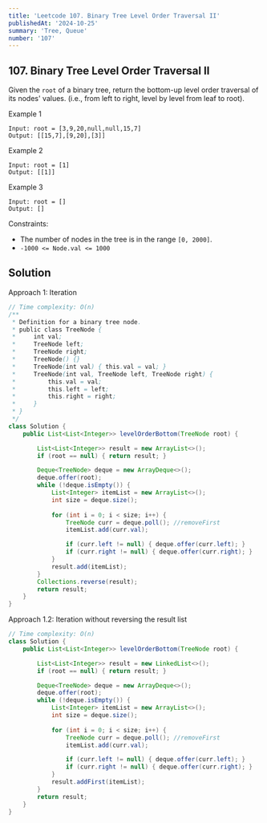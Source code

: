 ```yaml
---
title: 'Leetcode 107. Binary Tree Level Order Traversal II'
publishedAt: '2024-10-25'
summary: 'Tree, Queue'
number: '107'
---
```


## 107. Binary Tree Level Order Traversal II

Given the `root` of a binary tree, return the bottom-up level order traversal of its nodes' values. 
(i.e., from left to right, level by level from leaf to root).


Example 1
`````
Input: root = [3,9,20,null,null,15,7]
Output: [[15,7],[9,20],[3]]
`````

Example 2
`````
Input: root = [1]
Output: [[1]]
`````

Example 3
`````
Input: root = []
Output: []
`````

Constraints:

- The number of nodes in the tree is in the range `[0, 2000]`.
- `-1000 <= Node.val <= 1000`

## Solution
Approach 1: Iteration
````JAVA
// Time complexity: O(n)
/**
 * Definition for a binary tree node.
 * public class TreeNode {
 *     int val;
 *     TreeNode left;
 *     TreeNode right;
 *     TreeNode() {}
 *     TreeNode(int val) { this.val = val; }
 *     TreeNode(int val, TreeNode left, TreeNode right) {
 *         this.val = val;
 *         this.left = left;
 *         this.right = right;
 *     }
 * }
 */
class Solution {
    public List<List<Integer>> levelOrderBottom(TreeNode root) {

        List<List<Integer>> result = new ArrayList<>();
        if (root == null) { return result; }

        Deque<TreeNode> deque = new ArrayDeque<>();
        deque.offer(root);
        while (!deque.isEmpty()) {
            List<Integer> itemList = new ArrayList<>();
            int size = deque.size();
            
            for (int i = 0; i < size; i++) {
                TreeNode curr = deque.poll(); //removeFirst
                itemList.add(curr.val);

                if (curr.left != null) { deque.offer(curr.left); }
                if (curr.right != null) { deque.offer(curr.right); }
            }
            result.add(itemList);
        }
        Collections.reverse(result);
        return result;
    }
}
````

Approach 1.2: Iteration without reversing the result list
````JAVA
// Time complexity: O(n)
class Solution {
    public List<List<Integer>> levelOrderBottom(TreeNode root) {

        List<List<Integer>> result = new LinkedList<>();
        if (root == null) { return result; }

        Deque<TreeNode> deque = new ArrayDeque<>();
        deque.offer(root);
        while (!deque.isEmpty()) {
            List<Integer> itemList = new ArrayList<>();
            int size = deque.size();
            
            for (int i = 0; i < size; i++) {
                TreeNode curr = deque.poll(); //removeFirst
                itemList.add(curr.val);

                if (curr.left != null) { deque.offer(curr.left); }
                if (curr.right != null) { deque.offer(curr.right); }
            }
            result.addFirst(itemList);
        }
        return result;
    }
}
````
